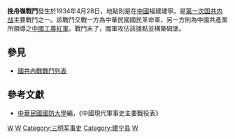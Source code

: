 {{Infobox Military Conflict|
campaign=|
image=|
caption=|
conflict=挽舟嶺戰鬥|
partof=[[第一次国共内战|第一次国共内战]]|
date=1934年4月28日|
place=[[中國|中國]][[福建|福建]][[建宁县|建寧]]|
result=國軍攻佔該據點|
combatant1=中華民國國民革命軍10師李默庵部|
combatant2=中國共產黨紅軍34師周永安部| 
commander1=[[李默庵|李默庵]]|
commander2=[[周永安|周永安]]|
strength1=|
strength2=|
casualties1=|
casualties2=|
}}
'''挽舟嶺戰鬥'''發生於1934年4月28日，地點則是在[[中國|中國]]福建建寧。是[[第一次国共内战|第一次国共内战]]主要戰鬥之一。該戰鬥交戰一方為中華民國國民革命軍，另一方則為中國共產黨所領導之[[中國工農紅軍|中國工農紅軍]]。戰鬥末了，國軍攻佔該據點並構築碉堡。

==參見==
*[[國共內戰戰鬥列表|國共內戰戰鬥列表]]
==參考文獻==
*[[中華民國|中華民國]][[國防大學_(臺灣)|國防大學]]編，《中國現代軍事史主要戰役表》

[[Category:1934年国共内战战役|W]]
[[Category:中華民國大陸時期福建省戰役|W]]
[[Category:三明军事史|Category:三明军事史]]
[[Category:建宁县|Category:建宁县]]
[[Category:1934年4月|W]]